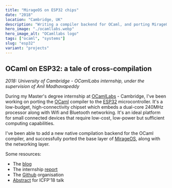 ```yaml
---
title: "MirageOS on ESP32 chips"
date: "2018"
location: "Cambridge, UK"
description: "Writing a compiler backend for OCaml, and porting MirageOS to ESP32 chips"
hero_image: "./ocamllabs.webp"
hero_image_alt: "OCamllabs logo"
tags: ["ocaml", "systems"]
slug: "esp32"
variant: "projects"
---
```



<div class="code-normal">
  <h2>OCaml on ESP32: a tale of cross-compilation</h2>
  <em>
    2018: University of Cambridge - OCamlLabs internship, under the supervision
    of Anil Madhavapeddy
  </em>
  <p>
    During my Master's degree internship at
    <a href="//ocamllabs.io/">OCamlLabs</a> - Cambridge, I've been working on porting
    the <a href="//ocaml.org/">OCaml</a> compiler to the
    <a href="//www.espressif.com/en/products/hardware/esp32/overview">ESP32</a>
    microcontroller. It's a low-budget, high-connectivity chipset which embeds a
    dual-core 240MHz processor along with Wifi and Bluetooth networking. It's an
    ideal platform for small connected devices that require low-cost, low-power but
    sufficient computing capabilities.
  </p>
  <p>
    I've been able to add a new native compilation backend for the OCaml
    compiler, and successfully ported the base layer of
    <a href="//mirage.io">MirageOS</a>, along with the networking layer.
  </p>
  <p>Some resources:</p>
  <ul>
    <li>
      The <a href="esp32">blog</a>
    </li>
    <li>
      The internship <a href={Report}>report</a>
    </li>
    <li>
      The <a href="//github.com/well-typed-lightbulbs/">Github</a> organisation
    </li>
    <li>
      <a href={Ocaml2018}>Abstract</a> for ICFP'18 talk
    </li>
  </ul>
</div>
